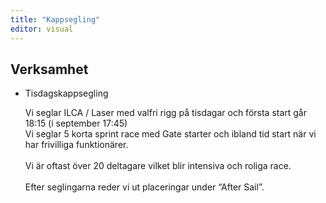 ---
title: "Kappsegling"
editor: visual
---

## Verksamhet

-   Tisdagskappsegling

    Vi seglar ILCA / Laser med valfri rigg på tisdagar och första start går 18:15 (i september 17:45)\
    Vi seglar 5 korta sprint race med Gate starter och ibland tid start när vi har frivilliga funktionärer.\
    \
    Vi är oftast över 20 deltagare vilket blir intensiva och roliga race.\
    \
    Efter seglingarna reder vi ut placeringar under "After Sail".
